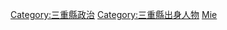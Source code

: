 {{日本行政區劃分類導航|政治人物}}

[[Category:三重縣政治|Category:三重縣政治]]
[[Category:三重縣出身人物|Category:三重縣出身人物]]
[[Category:日本各都道府縣政治人物|Mie]]